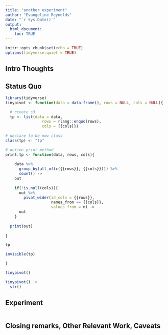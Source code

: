 ```yaml
---
title: "another experiment"
author: "Evangeline Reynolds"
date: "`r Sys.Date()`"
output: 
  html_document:
    toc: TRUE
---
```


```r
knitr::opts_chunk$set(echo = TRUE)
options(tidyverse.quiet = TRUE)
```




## Intro Thoughts


## Status Quo

```r
library(tidyverse)
tinypivot <- function(data = data.frame(), rows = NULL, cols = NULL){

  # create s3
  tp <- list(data = data,
                rows = rlang::enquo(rows),
                cols = {{cols}})
  
# declare to be new class
class(tp) <- "tp"

# define print method
print.tp <- function(data, rows, cols){
  
    data %>% 
      group_by(all_of(c({{rows}}, {{cols}}))) %>% 
      count() ->
    out
      
    if(!is.null(cols)){
      out %>% 
        pivot_wider(id_cols = {{rows}}, 
                    names_from == {{cols}},
                    values_from = n) ->
      out
    }
  
  print(out)
  
}

tp

invisible(tp)

}

tinypivot()

tinypivot() |>
  str()
```


## Experiment

```r

```



## Closing remarks, Other Relevant Work, Caveats
